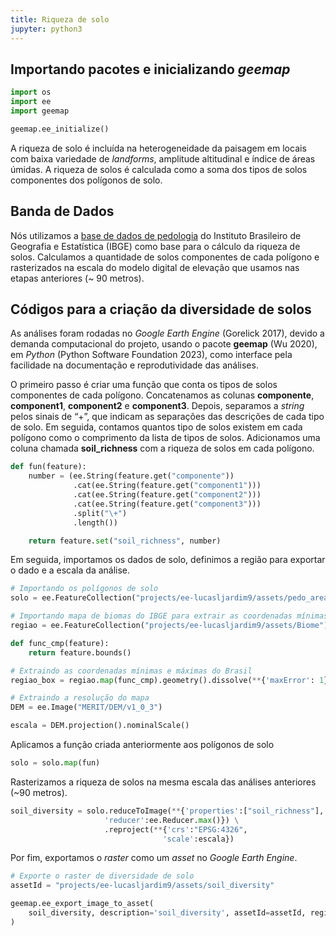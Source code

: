 ```yaml
---
title: Riqueza de solo
jupyter: python3
---
```




## Importando pacotes e inicializando *geemap*

```python
import os
import ee
import geemap
```

```python
geemap.ee_initialize()
```

A riqueza de solo é incluída na heterogeneidade da paisagem em locais com baixa variedade de *landforms*, amplitude altitudinal e índice de áreas úmidas. A riqueza de solos é calculada como a soma dos tipos de solos componentes dos polígonos de solo.

## Banda de Dados

Nós utilizamos a [base de dados de pedologia](https://geoftp.ibge.gov.br/informacoes_ambientais/pedologia/vetores/escala_250_mil/versao_2023/pedo_area.zip) do Instituto Brasileiro de Geografia e Estatística (IBGE)  como base para o cálculo da riqueza de solos. Calculamos a quantidade de solos componentes de cada polígono e rasterizados na escala do modelo digital de elevação que usamos nas etapas anteriores (~ 90 metros).

## Códigos para a criação da diversidade de solos

As análises foram rodadas no *Google Earth Engine* (Gorelick 2017), devido a demanda computacional do projeto, usando o pacote **geemap** (Wu 2020), em *Python* (Python Software Foundation 2023), como interface pela facilidade na documentação e reprodutividade das análises. 

O primeiro passo é criar uma função que conta os tipos de solos componentes de cada polígono. Concatenamos as colunas **componente**, **component1**, **component2** e **component3**. Depois, separamos a *string* pelos sinais de "+", que indicam as separações das descrições de cada tipo de solo. Em seguida, contamos quantos tipo de solos existem em cada polígono como o comprimento da lista de tipos de solos. Adicionamos uma coluna chamada **soil_richness** com a riqueza de solos em cada polígono.

```python
def fun(feature):
    number = (ee.String(feature.get("componente"))
              .cat(ee.String(feature.get("component1")))
              .cat(ee.String(feature.get("component2")))
              .cat(ee.String(feature.get("component3")))
              .split("\+")
              .length())

    return feature.set("soil_richness", number)

```

Em seguida, importamos os dados de solo, definimos a região para exportar o dado e a escala da análise. 

```python
# Importando os polígonos de solo
solo = ee.FeatureCollection("projects/ee-lucasljardim9/assets/pedo_area")

# Importando mapa de biomas do IBGE para extrair as coordenadas mínimas e máximas do Brasil
regiao = ee.FeatureCollection("projects/ee-lucasljardim9/assets/Biome")

def func_cmp(feature):
    return feature.bounds() 

# Extraindo as coordenadas mínimas e máximas do Brasil
regiao_box = regiao.map(func_cmp).geometry().dissolve(**{'maxError': 1}).bounds()

# Extraindo a resolução do mapa
DEM = ee.Image("MERIT/DEM/v1_0_3") 

escala = DEM.projection().nominalScale()
```

Aplicamos a função criada anteriormente aos polígonos de solo

```python
solo = solo.map(fun)
```

Rasterizamos a riqueza de solos na mesma escala das análises anteriores (~90 metros). 

```python

soil_diversity = solo.reduceToImage(**{'properties':["soil_richness"],
                     'reducer':ee.Reducer.max()}) \
                     .reproject(**{'crs':"EPSG:4326",
                                  'scale':escala})
```

Por fim, exportamos o *raster* como um *asset* no *Google Earth Engine*.

```python
# Exporte o raster de diversidade de solo 
assetId = "projects/ee-lucasljardim9/assets/soil_diversity"

geemap.ee_export_image_to_asset(
    soil_diversity, description='soil_diversity', assetId=assetId, region=regiao_box, scale=escala, maxPixels=1e13
)
```

